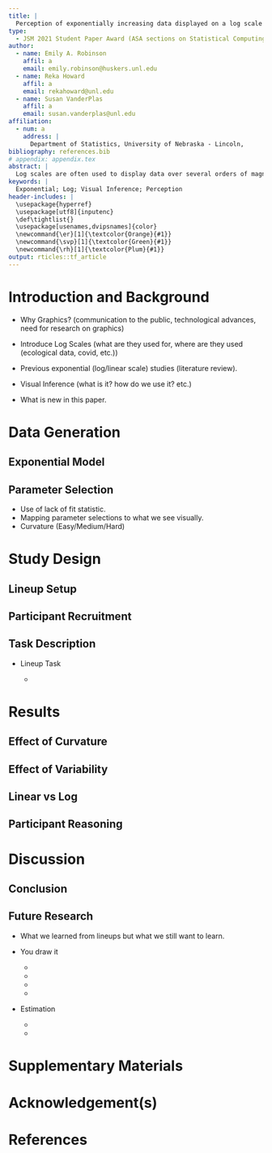 ```yaml
---
title: |
  Perception of exponentially increasing data displayed on a log scale
type: 
  - JSM 2021 Student Paper Award (ASA sections on Statistical Computing and Statistical Graphics)
author:
  - name: Emily A. Robinson
    affil: a
    email: emily.robinson@huskers.unl.edu
  - name: Reka Howard
    affil: a
    email: rekahoward@unl.edu
  - name: Susan VanderPlas
    affil: a
    email: susan.vanderplas@unl.edu
affiliation:
  - num: a
    address: |
      Department of Statistics, University of Nebraska - Lincoln,
bibliography: references.bib
# appendix: appendix.tex
abstract: |
  Log scales are often used to display data over several orders of magnitude within one graph. During the COVID pandemic, we’ve seen both the benefits and the pitfalls of using log scales to display data. This paper aims to...
keywords: |
  Exponential; Log; Visual Inference; Perception
header-includes: |
  \usepackage{hyperref}
  \usepackage[utf8]{inputenc}
  \def\tightlist{}
  \usepackage[usenames,dvipsnames]{color}
  \newcommand{\er}[1]{\textcolor{Orange}{#1}}
  \newcommand{\svp}[1]{\textcolor{Green}{#1}}
  \newcommand{\rh}[1]{\textcolor{Plum}{#1}}
output: rticles::tf_article
---
```


<!-- How to comment out -->

<!-- 
\svp{Emily and Reka, when we get into the editing stage, I've found this strategy to be useful: basically, when you add new text, use your color (feel free to change the command, for now yours are set to \er{$\backslash$er} and \rh{$\backslash$rh}.}
\svp{The way this usually works is that when e.g. I read over a document that Emily has recently edited, I will remove her flagged text to indicate that I've seen/accepted the changes (and vice versa - I'll edit text and highlight it with my color, and you can accept/modify and flag yours too) -- sometimes modifications happen first and then all of the color in a paragraph gets taken out once we've moved on.}
\svp{This not only leads to a nice rainbow effect, but you can quickly spot changes, too. If you're changing some slight phrasing/wording that doesn't change meaning, it's not necessary to highlight those changes - highlight content changes, not e.g. verb tenses.}
\svp{If something is a comment and has been addressed, comment it out initially and then delete the line after a couple of weeks.}
 -->
 
<!-- If you put each sentence on a new line, it makes it a lot easier for git to spot changes that only affect one line and not the whole paragraph. This reduces merge conflict probability -->

# Introduction and Background

+ Why Graphics? (communication to the public, technological advances, need for research on graphics)

\er{
Graphics are a useful tool for displaying and communicating information. 
Researchers include graphics to communicate their results in scientific publications and news sources rely on graphics to convey news stories to the public. 
During the onset of the novel coronavirus - covid19 - pandemic, we saw an influx of dashboards being developed to display case counts, transmission rates, and outbreak regions \citep{lisa_charlotte_2020}.
As a result, people began subscribing to news sources involved in graphically tracking the coronavirus (example John Burn-Murdoch Financial Times - CITE THIS) and gaining more exposure to the use of graphics. 
Many of these graphics helped guide decision makers to implement policies such as shut-downs or mandated mask wearing. 
Better software has meant easier and more flexible drawing, consistent themes, and higher standards.
Consequentially, we must develop a set of principles to help us actively choose which of many possible graphics to draw \citep{unwin_why_2020}.
}
<!--
\er{
As a consequence, principles are needed on how to decide which of many possible graphics to draw \citep{unwin_why_2020}.
}
\svp{
It's probably worth getting rid of passive voice here - we're making active decisions. Something like "Consequentially, we must actively choose which of many possible graphics to draw". I know technical writing classes often prefer passive voice to "take yourself out" of the science, but I think it de-emphasizes the conscious choices we make when we create charts.
}
-->

+ Introduce Log Scales (what are they used for, where are they used (ecological data, covid, etc.))

<!--
\svp{
Start with why we'd choose a log scale: When faced with data which spans several orders of magnitude, we must decide whether to show the data on its original scale (compressing the smaller magnitudes into relatively little area) or to transform the scale and alter the contextual appearance of the data. You could even show a simple example, if you wanted to
}
-->
\er{
When faced with data which spans several orders of magnitude, we must decide whether to show the data on its original scale (compressing the smaller magnitudes into relatively little area) or to transform the scale and alter the contextual appearance of the data. [EXAMPLE HERE]
One common graphical display choice is the use of log scales used to display data over several orders of magnitude within one graph. 
Logarithms convert multiplicative relationships to additive ones, providing an elegant way to span many orders of magnitude, to show elasticities and other proportional changes, and to linearize power laws \citep{menge_logarithmic_2018}. 
When presenting log-scaled data, it is possible to use either untransformed values (for example, values of 1, 10 and 100 are equally spaced along the axis) or log-transformed values (for example, 0, 1, and 2). 
We have recently experienced the benefits and pitfalls of using log-scales as covid-19 dashboards displayed case count data on both the log and linear scale \citep{wade_fagen_ulmschneider_2020}. 
INSERT BENEFITS AND PITFALLS OF LOG SCALES HERE. 
While COVID-19 is the most well known example, log-scales have been used to display data in ecological research, etc. 
PUT OTHER AREAS HERE.
}

+ Previous exponential (log/linear scale) studies (literature review).

\er{
Previous research suggests our perception and mapping of numbers to a numberline proceeds logrithmically at first and transitions to linear later in development. 
The logarithmic mapping is more noticible in larger numbers as the transition to linear mapping occurs first for small numbers in young children and later for larger numbers \citep{varshney_why_2013, siegler_numerical_2017, dehaeneLogLinearDistinct2008}.
}

<!--

    + [@jones_generalized_1979], [@jones_polynomial_1977], [@wagenaar_extrapolation_1978]
    
    + \er{misconceptions} [@menge_logarithmic_2018]
    
    + \er{descrimination between curve types is possible} [@best_perception_2007]
    
        + \er{Compared many factors: exponential, asymptotic, and linear trends increasing or decreasing bar, suspended bar, scatter, and line plots number of points high, medium, low variability}
        + \er{Asked to identify the type of curve (exponential, asymptotic, linear; increasing, decreasing)}
        
        + \er{hypothesis is 2-stage estimation: first, identify the type of curve and direction, then use that information for prediction}

        + \er{this experiment is examining whether discrimination between curve types is possible}
        
        + \er{Results}
        
            + \er{accuracy higher when nonlinear trends presented (e.g. it’s hard to say something is linear, but easy to say that it isn’t)}
            + \er{accuracy higher with low variability – variability was additive, e.g. constant variance around mean function it appears that participants examined curvature to make the determination of type}
-->

+ Visual Inference (what is it? how do we use it? etc.)

\er{Statistical lineups have previously been utilized in graphical experiments to quantify... \citep{buja_statistical_2009, wickham2010graphical, hofmann_graphical_2012, majumder_validation_2013, vanderplas_clusters_2017}.
\cite{vanderplas_statistical_nodate} provides an approach for calculating visual p-values
}
    
+ What is new in this paper.

# Data Generation

\er{
The most common type of lineup used in graphical experiments is a standard lineup containing one "target" dataset embeded within a set of null datasets. 
One way to generate the null datasets when working with real data is through the use of permutation. In this study, the target dataset was generated by model A while the null datasets were generated by model B.
}

## Exponential Model

\er{}

## Parameter Selection

+ Use of lack of fit statistic.
+ Mapping parameter selections to what we see visually.
+ Curvature (Easy/Medium/Hard)

# Study Design


## Lineup Setup


## Participant Recruitment

\er{Participants were recruited from Reddit. GIVE SUMMARY DESCRIPTIVE STATISTICS OF PARTICIPANT DEMOGRAPHICS.}

## Task Description

+ Lineup Task

    +  \er{The goal of this is to test an individuals ability to perceptually differentiate exponentially increasing data with differing rates of change on both the linear and log scale.}

# Results


## Effect of Curvature


## Effect of Variability


## Linear vs Log


## Participant Reasoning


# Discussion


## Conclusion


## Future Research

+ What we learned from lineups but what we still want to learn.

+ You draw it
    
    + \er{\citep{mosteller_eye_1981} designed and carried out an empirical investigation to explore properties of lines fitted by eye. The researchers found that students tended to fit the slope of the first principal component or major axis (the line that minimizes the sum of squares of perpendicular rather than vertical distances) and that students who gave steep slopes for one data set also tended to give steep slopes on the others. Interestingly, the individual-to-individual variability in slope and in intercept was near the standard error provided by least squares for the four data sets.}
    + \er{The goal of this task is to test an individuals ability to make predictions for exponentially increasing data.}
    + \er{Previous literature suggests that we tend to underestimate predictions of exponentially increasing data.\citep{jones_generalized_1979, jones_polynomial_1977, wagenaar_extrapolation_1978}}
    + \er{The idea for this task was inspired by the New York Times "You Draw It" page which is fun to check out.}

+ Estimation

    + \er{This tests an individuals ability to translate a graph of exponentially increasing data into real value quantities. We then ask individuals to extend their estimates by making comparisons across levels of the independent variable.}
    + \er{\citep{friel_making_2001} emphasize the importance of graph comprehension proposing that the graph construction plays a role in the ability to read and interpret graphs.}


# Supplementary Materials {-}


# Acknowledgement(s) {-}


# References
